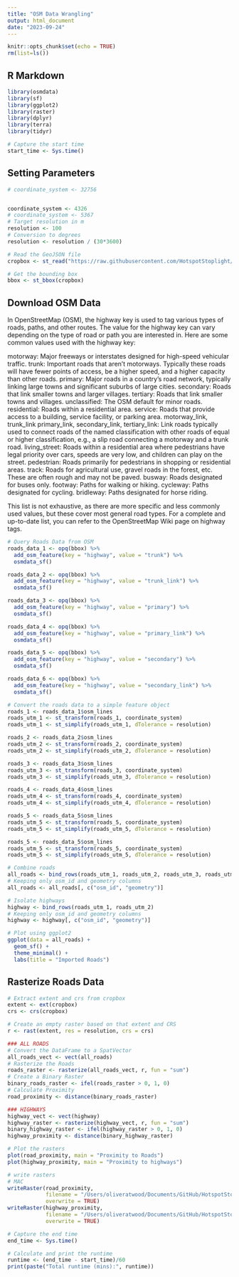 ```yaml
---
title: "OSM Data Wrangling"
output: html_document
date: "2023-09-24"
---
```


```r
knitr::opts_chunk$set(echo = TRUE)
rm(list=ls())
```

## R Markdown

```r
library(osmdata)
library(sf)
library(ggplot2)
library(raster)
library(dplyr)
library(terra)
library(tidyr)

# Capture the start time
start_time <- Sys.time()
```

## Setting Parameters
```r
# coordinate_system <- 32756


coordinate_system <- 4326
# coordinate_system <- 5367
# Target resolution in m
resolution <- 100
# Conversion to degrees
resolution <- resolution / (30*3600)

```

```r
# Read the GeoJSON file
cropbox <- st_read("https://raw.githubusercontent.com/HotspotStoplight/HotspotStoplight/main/CropBoxes/CR_Crop4.geojson")

# Get the bounding box
bbox <- st_bbox(cropbox)

```

## Download OSM Data

In OpenStreetMap (OSM), the highway key is used to tag various types of roads, paths, and other routes. The value for the highway key can vary depending on the type of road or path you are interested in. Here are some common values used with the highway key:

motorway: Major freeways or interstates designed for high-speed vehicular traffic.
trunk: Important roads that aren't motorways. Typically these roads will have fewer points of access, be a higher speed, and a higher capacity than other roads.
primary: Major roads in a country's road network, typically linking large towns and significant suburbs of large cities.
secondary: Roads that link smaller towns and larger villages.
tertiary: Roads that link smaller towns and villages.
unclassified: The OSM default for minor roads.
residential: Roads within a residential area.
service: Roads that provide access to a building, service facility, or parking area.
motorway_link, trunk_link primary_link, secondary_link, tertiary_link: Link roads typically used to connect roads of the named classification with other roads of equal or higher classification, e.g., a slip road connecting a motorway and a trunk road.
living_street: Roads within a residential area where pedestrians have legal priority over cars, speeds are very low, and children can play on the street.
pedestrian: Roads primarily for pedestrians in shopping or residential areas.
track: Roads for agricultural use, gravel roads in the forest, etc. These are often rough and may not be paved.
busway: Roads designated for buses only.
footway: Paths for walking or hiking.
cycleway: Paths designated for cycling.
bridleway: Paths designated for horse riding.

This list is not exhaustive, as there are more specific and less commonly used values, but these cover most general road types. For a complete and up-to-date list, you can refer to the OpenStreetMap Wiki page on highway tags.

```r
# Query Roads Data from OSM
roads_data_1 <- opq(bbox) %>%
  add_osm_feature(key = "highway", value = "trunk") %>%
  osmdata_sf()

roads_data_2 <- opq(bbox) %>%
  add_osm_feature(key = "highway", value = "trunk_link") %>%
  osmdata_sf()

roads_data_3 <- opq(bbox) %>%
  add_osm_feature(key = "highway", value = "primary") %>%
  osmdata_sf()

roads_data_4 <- opq(bbox) %>%
  add_osm_feature(key = "highway", value = "primary_link") %>%
  osmdata_sf()

roads_data_5 <- opq(bbox) %>%
  add_osm_feature(key = "highway", value = "secondary") %>%
  osmdata_sf()

roads_data_6 <- opq(bbox) %>%
  add_osm_feature(key = "highway", value = "secondary_link") %>%
  osmdata_sf()
```

```r
# Convert the roads data to a simple feature object
roads_1 <- roads_data_1$osm_lines
roads_utm_1 <- st_transform(roads_1, coordinate_system)
roads_utm_1 <- st_simplify(roads_utm_1, dTolerance = resolution)

roads_2 <- roads_data_2$osm_lines
roads_utm_2 <- st_transform(roads_2, coordinate_system)
roads_utm_2 <- st_simplify(roads_utm_2, dTolerance = resolution)

roads_3 <- roads_data_3$osm_lines
roads_utm_3 <- st_transform(roads_3, coordinate_system)
roads_utm_3 <- st_simplify(roads_utm_3, dTolerance = resolution)

roads_4 <- roads_data_4$osm_lines
roads_utm_4 <- st_transform(roads_4, coordinate_system)
roads_utm_4 <- st_simplify(roads_utm_4, dTolerance = resolution)

roads_5 <- roads_data_5$osm_lines
roads_utm_5 <- st_transform(roads_5, coordinate_system)
roads_utm_5 <- st_simplify(roads_utm_5, dTolerance = resolution)

roads_5 <- roads_data_5$osm_lines
roads_utm_5 <- st_transform(roads_5, coordinate_system)
roads_utm_5 <- st_simplify(roads_utm_5, dTolerance = resolution)

# Combine roads
all_roads <- bind_rows(roads_utm_1, roads_utm_2, roads_utm_3, roads_utm_4, roads_utm_5)
# Keeping only osm_id and geometry columns
all_roads <- all_roads[, c("osm_id", "geometry")]

# Isolate highways
highway <- bind_rows(roads_utm_1, roads_utm_2)
# Keeping only osm_id and geometry columns
highway <- highway[, c("osm_id", "geometry")]

# Plot using ggplot2
ggplot(data = all_roads) +
  geom_sf() +
  theme_minimal() +
  labs(title = "Imported Roads")


```

## Rasterize Roads Data
```r
# Extract extent and crs from cropbox
extent <- ext(cropbox)
crs <- crs(cropbox)

# Create an empty raster based on that extent and CRS
r <- rast(extent, res = resolution, crs = crs)

### ALL ROADS 
# Convert the DataFrame to a SpatVector
all_roads_vect <- vect(all_roads)
# Rasterize the Roads
roads_raster <- rasterize(all_roads_vect, r, fun = "sum")
# Create a Binary Raster
binary_roads_raster <- ifel(roads_raster > 0, 1, 0)
# Calculate Proximity
road_proximity <- distance(binary_roads_raster)

### HIGHWAYS
highway_vect <- vect(highway)
highway_raster <- rasterize(highway_vect, r, fun = "sum")
binary_highway_raster <- ifel(highway_raster > 0, 1, 0)
highway_proximity <- distance(binary_highway_raster)

# Plot the rasters
plot(road_proximity, main = "Proximity to Roads")
plot(highway_proximity, main = "Proximity to highways")

# write rasters
# MAC
writeRaster(road_proximity, 
            filename = "/Users/oliveratwood/Documents/GitHub/HotspotStoplight/LandCoverChange/data/inputs/roads_proximity.tif", 
            overwrite = TRUE)
writeRaster(highway_proximity, 
            filename = "/Users/oliveratwood/Documents/GitHub/HotspotStoplight/LandCoverChange/data/inputs/highway_proximity.tif", 
            overwrite = TRUE)

```

```r
# Capture the end time
end_time <- Sys.time()

# Calculate and print the runtime
runtime <- (end_time - start_time)/60
print(paste("Total runtime (mins):", runtime))
```

